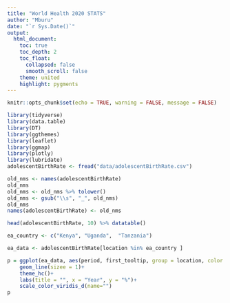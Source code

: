 ```yaml
---
title: "World Health 2020 STATS"
author: "Mburu"
date: "`r Sys.Date()`"
output:
  html_document:
    toc: true
    toc_depth: 2
    toc_float:
      collapsed: false
      smooth_scroll: false
    theme: united
    highlight: pygments
---
```

```r
knitr::opts_chunk$set(echo = TRUE, warning = FALSE, message = FALSE)
```


```r
library(tidyverse)
library(data.table)
library(DT)
library(ggthemes)
library(leaflet)
library(ggmap)
library(plotly)
library(lubridate)
adolescentBirthRate <- fread("data/adolescentBirthRate.csv")
```



```r
old_nms <- names(adolescentBirthRate)
old_nms
old_nms <- old_nms %>% tolower()
old_nms <- gsub("\\s", "_", old_nms)
old_nms
names(adolescentBirthRate) <- old_nms

head(adolescentBirthRate, 10) %>% datatable()
```



```r

ea_country <- c("Kenya", "Uganda",  "Tanzania")

ea_data <- adolescentBirthRate[location %in% ea_country ]

p = ggplot(ea_data, aes(period, first_tooltip, group = location, color = location) ) +
    geom_line(sizee = 1)+
    theme_hc()+
    labs(title = "", x = "Year", y = "%")+
    scale_color_viridis_d(name="")
p
```

